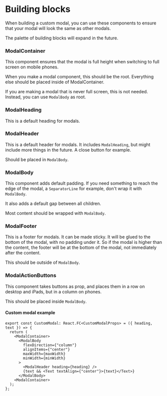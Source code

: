 
<Meta title="modal/Building blocks/Docs" />

# Building blocks

When building a custom modal, you can use these components to ensure
that your modal will look the same as other modals.

The palette of building blocks will expand in the future.

### ModalContainer

This component ensures that the modal is full height when switching
to full screen on mobile phones.

When you make a modal component, this should be the root.
Everything else should be placed inside of ModalContainer.

If you are making a modal that is never full screen, this is not needed.
Instead, you can use `ModalBody` as root.

### ModalHeading

This is a default heading for modals.

### ModalHeader

This is a default header for modals. It includes `ModalHeading`,
but might include more things in the future. A close button for example.

Should be placed in `ModalBody`.

### ModalBody

This component adds default padding. If you need something to reach the edge
of the modal, a `SeparatorLine` for example, don't wrap it with `ModalBody`.

It also adds a default gap between all children.

Most content should be wrapped with `ModalBody`.

### ModalFooter

This is a footer for modals. It can be made sticky.
It will be glued to the bottom of the modal, with no padding under it.
So if the modal is higher than the content, the footer will be at
the bottom of the modal, not immediately after the content.

This should be outside of `ModalBody`.

### ModalActionButtons

This component takes buttons as prop, and places them in a row on
desktop and iPads, but in a column on phones.

This should be placed inside `ModalBody`.

#### Custom modal example

```tsx
export const CustomModal: React.FC<CustomModalProps> = ({ heading, text }) => {
  return (
    <ModalContainer>
      <ModalBody
        flexDirection={"column"}
        alignItems={"center"}
        maxWidth={maxWidth}
        minWidth={minWidth}
      >
        <ModalHeader heading={heading} />
        {text && <Text textAlign={"center"}>{text}</Text>}
      </ModalBody>
    <ModalContainer>
  );
};
```
